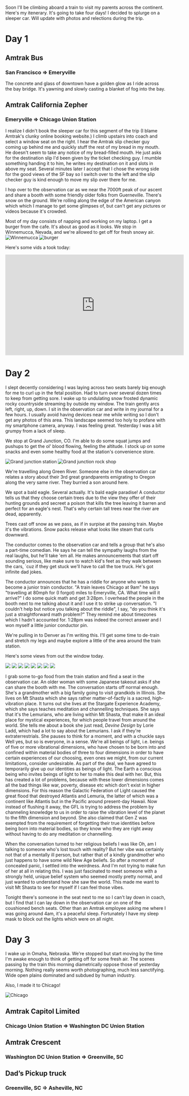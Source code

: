 Soon I'll be climbing aboard a train to visit my parents across the continent. Here's my itenerary. It's going to take four days! I decided to splurge on a sleeper car. Will update with photos and relections during the trip.

# Day 1

## Amtrak Bus
### San Francisco => Emeryville

The concrete and glass of downtown have a golden glow as I ride across the bay bridge. It's yawning and slowly casting a blanket of fog into the bay.

## Amtrak California Zepher
### Emeryville => Chicago Union Station

I realize I didn't book the sleeper car for this segment of the trip (I blame Amtrak's clunky online booking website.) I climb upstairs into coach and select a window seat on the right. I hear the Amtrak slip checker guy coming up behind me and quickly stuff the rest of my bread in my mouth. He doesn't seem to take any notice of my bread-filled mouth. He just asks for the destination slip I'd been given by the ticket checking guy. I mumble something handing it to him, he writes my destination on it and slots in above my seat. Several minutes later I accept that I chose the wrong side for the good views of the SF bay so I switch over to the left and the slip checker guy is kind enough to move my slip over there for me.

I hop over to the observation car as we near the 7000ft peak of our ascent and share a booth with some friendly older folks from Guerneville. There's snow on the ground. We're rolling along the edge of the American canyon which which I manage to get some glimpses of, but can't get any pictures or videos because it's crowded.

Most of my day consists of napping and working on my laptop. I get a burger from the cafe. It's about as good as it looks. We stop in Winnemucca, Nevada, and we're allowed to get off for fresh snowy air.
![Winnemucca](/a/zepher-capitol-crescent/winnemucca.jpg)
![burger](/a/zepher-capitol-crescent/burger.jpg)

Here's some vids a took today:
<iframe width="560" height="315" src="https://www.youtube-nocookie.com/embed/kNJZ3stnHH4" title="YouTube video player" frameborder="0" allow="accelerometer; autoplay; clipboard-write; encrypted-media; gyroscope; picture-in-picture" allowfullscreen></iframe>

# Day 2

I slept decently considering I was laying across two seats barely big enough for me to curl up in the fetal position. Had to turn over several dozen times to keep from getting sore. I wake up to undulating snow frosted dynamic rocky countryside streaming by outside my window. The train gently arcs left, right, up, down. I sit in the observation car and write in my journal for a few hours. I usually avoid having devices near me while writing so I don't get any photos of this area. This landscape seemed too holy to profane with my smartphone camera, anyway. I was feeling great. Yesterday I was a bit grumpy from a lack of sleep.

We stop at Grand Junction, CO. I'm able to do some squat jumps and pushups to get the ol' blood flowing, feeling the altitude. I stock up on some snacks and even some healthy food at the station's convenience store.

![Grand junction station](/a/zepher-capitol-crescent/IMG_1657.jpg "Brrr")
![Grand junction rock shop](/a/zepher-capitol-crescent/IMG_1658.jpg "Rocks!")

We're travelling along Green River. Someone else in the observation car relates a story about their 3rd great grandparents emigrating to Oregon along the very same river. They burried a son around here.

We spot a bald eagle. Several actually. It's bald eagle paradise! A conductor tells us that they choose certain trees due to the view they offer of their hunting grounds and secreet a poison that kills the tree leaving it barren and perfect for an eagle's nest. That's why certain tall trees near the river are dead, apparently.

Trees cast off snow as we pass, as if in surpise at the passing train. Maybe it's the vibrations. Snow packs release what looks like steam that curls downward.

The conductor comes to the observation car and tells a group that he's also a part-time comedian. He says he can tell the sympathy laughs from the real laughs, but he'll take 'em all. He makes announcements that start off sounding serious, like make sure to watch kid's feet as they walk between the cars, `cuz if they get stuck we'll have to call the toe truck. He's got infinite dad jokes.

The conductor announces that he has a riddle for anyone who wants to become a junior train conductor. "A train leaves Chicago at 9am" he says "travelling at 80mph for (I forgot) miles to Emeryville, CA. What time will it arrive?" I do some quick math and get 3:28pm. I overhead the people in the booth next to me talking about it and I use it to strike up conversation. "I couldn't help but notice you talking about the riddle", I say, "do you think it's just a straightforward math problem?" They remind me about timezones which I hadn't accounted for. 1:28pm was indeed the correct answer and I won myself a little junior conductor pin.

We're pulling in to Denver as I'm writing this. I'll get some time to de-train and stretch my legs and maybe explore a little of the area around the train station.

Here's some views from out the window today.

![](/a/zepher-capitol-crescent/IMG_1662.jpg)
![](/a/zepher-capitol-crescent/IMG_1665.jpg)
![](/a/zepher-capitol-crescent/IMG_1671.jpg)
![](/a/zepher-capitol-crescent/IMG_1681.jpg)
![](/a/zepher-capitol-crescent/IMG_1689.jpg)
![](/a/zepher-capitol-crescent/IMG_1692.jpg)
![](/a/zepher-capitol-crescent/IMG_1696.jpg)
![](/a/zepher-capitol-crescent/IMG_1710.jpg)

I grab some to-go food from the train station and find a seat in the observation car. An older woman with some Japanese takeout asks if she can share the booth with me. The conversation starts off normal enough. She's a grandmother with a big family going to visit grandkids in Illinois. She lives on Mt Shasta which she says rather matter-of-factly is a sacred, high-vibration place. It turns out she lives at the Stargate Experience Academy, which she says teaches meditation and channelling techniques. She says that it's the Lemurians, who are living within Mt Shasta, that make it an ideal place for mystical experiences, for which people travel from around the world. She tells me about a book she just read, _Devine Design_ by Lorie Ladd, which had a lot to say about the Lemurians. I ask if they're extraterrestrials. She pauses to think for a moment, and with a chuckle says Well yes, but so is everyone, in a sense. We're all beings of light, i.e. beings of five or more vibrational dimensions, who have chosen to be born into and confined within material bodies of three to four dimensions in order to have certain experiences of our choosing, even ones we might, from our current limitations, consider undesirable. As part of the deal, we have agreed to temporarily give up our identities as beings of light. The Earth a conscious being who invites beings of light to her to make this deal with her. But, this has created a lot of problems, because with these lower dimensions comes all the bad things like war, poverty, disease etc which don't exist in higher dimensions. For this reason the Galactic Federation of Light caused the great flood that destroyed Atlantis and Lemuria, the latter of which was a continent like Atlantis but in the Pacific around present-day Hawaii. Now instead of flushing it away, the GFL is trying to address the problem by channeling knowledge to us in order to raise the vibration level of the planet to the fifth dimension and beyond. She also claimed that Gen Z was exempted from the requirement of forgetting their true identities before being born into material bodies, so they know who they are right away without having to do any meditation or channelling.

When the conversation turned to her religious beliefs I was like Oh, am I talking to someone who's lost touch with reality? But her vibe was certainly not that of a mentally ill person, but rather that of a kindly grandmother who just happens to have some wild New Age beliefs. So after a moment of concealed panic, I settled into the weirdness. And I'm not trying to make fun of her at all in relating this. I was just fascinated to meet someone with a strongly held, unique belief system who seemed mostly pretty normal, and just wanted to understand how she saw the world. This made me want to visit Mt Shasta to see for myself if I can feel those vibes.

Tonight there's someone in the seat next to me so I can't lay down in coach, but I find that I can lay down in the observation car on one of the coushioned bench seats. Other than an Amtrak employee asking me where I was going around 4am, it's a peaceful sleep. Fortunately I have my sleep mask to block out the lights which were on all night.

# Day 3

I wake up in Omaha, Nebraska. We're stopped but start moving by the time I'm awake enough to think of getting off for some fresh air. The scenes passing by the train this morning diametrically oppose those of yesterday morning. Nothing really seems worth photographing, much less sanctifying. Wide open plains dominated and subdued by human industry.

Also, I made it to Chicago!

![Chicago](/a/zepher-capitol-crescent/chicago.jpg)

## Amtrak Capitol Limited
### Chicago Union Station => Washington DC Union Station

## Amtrak Crescent
### Washington DC Union Station => Greenville, SC

## Dad’s Pickup truck
### Greenville, SC => Asheville, NC

